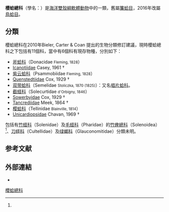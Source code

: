 {{Automatic taxobox
 | image = Tellinella listeri.jpg
 | image_caption = The right [[valve_(mollusc)|valve]] of a shell of ''Tellinella listeri'', anterior end towards the right
 | image_width = 200px
 | taxon = Tellinoidea
 | authority = Blainville, 1814
 | subdivision_ranks = [[科_(生物)|科]]
 | subdivision = [[#分類|見內文]]
 | synonyms    = 
 | synonyms_ref = {{r|WoRMS_146368}}
}}

'''櫻蛤總科'''（學名：{{lang|la|Tellinoidea}}）是[[海洋生物|海洋]][[雙殼綱|雙殼綱]][[軟體動物|軟體動物]]中的一類，舊屬[[簾蛤目|簾蛤目]]，2016年改屬[[鳥蛤目|鳥蛤目]]{{r|WoRMS_14636}}。

==分類==
櫻蛤總科在2010年Bieler, Carter & Coan 提出的生物分類修訂建議，現時櫻蛤總科之下包括有11個科，當中有6個科有現存物種，分別如下{{r|Nomenclator|WoRMS_14636}}：
*[[斧蛤科|斧蛤科]]（Donacidae <small>Fleming, 1828</small>）
*[[Icanotiidae|Icanotiidae]] Casey, 1961 †
*[[紫云蛤科|紫云蛤科]]（Psammobiidae <small>Fleming, 1828</small>）
*[[Quenstedtiidae|Quenstedtiidae]] Cox, 1929 †
*[[双带蛤科|双带蛤科]]（Semelidae <small>Stoliczka, 1870 (1825)</small>）{{r|blueanimalbio}}：又名[[唱片蛤科|唱片蛤科]]{{r|TaiBNET_313747}}。
*[[截蛏科|截蛏科]]（Solecurtidae <small>d'Orbigny, 1846</small>）
*[[Sowerbyidae|Sowerbyidae]] Cox, 1929 †
*[[Tancrediidae|Tancrediidae]] Meek, 1864 †
*[[樱蛤科|樱蛤科]]（Tellinidae <small>Blainville, 1814</small>）
*[[Unicardiopsidae|Unicardiopsidae]] Chavan, 1969 †

包括有[[竹蛏科|竹蛏科]]（Solenidae）及[[毛蛏科|毛蛏科]]（Pharidae）的[[竹蟶總科|竹蟶總科]]（Solenoidea）<ref name=WoRMS_14635 />、[[刀蛏科|刀蛏科]]（Cultellidae）及[[绿螂科|绿螂科]]（Glauconomitidae）分類未明。

==参考文献==
{{Reflist |refs=
<ref name=blueanimalbio>{{cite web |url=http://www.blueanimalbio.com/ruantidongwu/bansai/yichi.htm |publisher=[[蓝色动物学|蓝色动物学]] |title=异齿亚纲 Heterodonta |accessdate=2013-11-23 |date=2010-08-09 |language=zh-hans |archive-date=2013-12-02 |archive-url=https://web.archive.org/web/20131202223641/http://www.blueanimalbio.com/ruantidongwu/bansai/yichi.htm |dead-url=no }}</ref>
<ref name=Nomenclator>{{cite journal |last1=Bieler |first1=R.| last2=Carter |first2=J.G. |last3=Coan |first3=E.V. |year=2010 |title=Classification of Bivalve families |page=113-133 |editors=Bouchet, P. & Rocroi, J.P. |journal=''Nomenclator of Bivalve Families. Malacologia'' |volume=52 |issue=2 |url=http://www.bioone.org/doi/pdf/10.4002/040.052.0201 |doi=10.4002/040.052.0201 |language=en }}</ref>
<ref name="TaiBNET_313747">{{TaiBNET| zh=唱片蛤 | id=313747 | binomial=Semele carnicolor | authority=Hanley, 1845 | var= | accessdate=2013-01-24}}</ref>
<ref name="WoRMS_14635">{{WoRMS | id = 14635 | year=2004 | title = Solenoidea Lamarck, 1809 }}</ref>
<ref name="WoRMS_14636">{{WoRMS | id = 14636 | year=2004 | title = Tellinoidea Blainville, 1814 }}</ref>
}}

==外部連結==
{{Commonscat|Tellinoidea}}
*{{wikispecies-inline|Tellinoidea}}
{{軟體動物}}
{{Taxonbar|from=Q3517391}}
[[Category:櫻蛤總科|]]